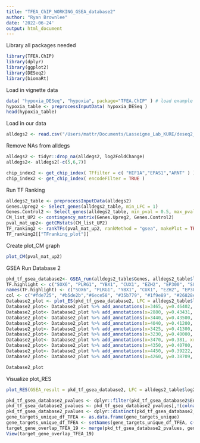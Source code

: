 ---
title: "TFEA_ChIP_WORKING_GSEA_database2"
author: "Ryan Brownlee"
date: '2022-06-24'
output: html_document
---
Library all packages needed
```{r}
library(TFEA.ChIP)
library(dplyr)
library(ggplot2)
library(DESeq2)
library(biomaRt)
```

Load in vignette data
```{r}
data( "hypoxia_DESeq", "hypoxia", package="TFEA.ChIP" ) # load example datasets
hypoxia_table <- preprocessInputData( hypoxia_DESeq )
head(hypoxia_table)
```
Load in our data
```{r}
alldegs2 <- read.csv("/Users/mattr/Documents/Lasseigne_Lab_KURE/deseq2_fullres_19_database2.csv")
```
Remove NAs from alldegs
```{r}
alldegs2 <- tidyr::drop_na(alldegs2, log2FoldChange)
alldegs2<- alldegs2[-c(5,6,7)]
```

```{r}
chip_index2 <- get_chip_index( TFfilter = c( "HIF1A","EPAS1","ARNT" ) )
chip_index2 <- get_chip_index( encodeFilter = TRUE )
```
Run TF Ranking
```{r}
alldegs2_table <- preprocessInputData(alldegs2)
Genes.Upreg2 <- Select_genes(alldegs2_table, min_LFC = 1)
Genes.Control2 <- Select_genes(alldegs2_table, min_pval = 0.5, max_pval = 1, min_LFC = -0.25, max_LFC = 0.25)
CM_list_UP2 <- contingency_matrix(Genes.Upreg2, Genes.Control2)
pval_mat_up2<- getCMstats(CM_list_UP2)
TF_ranking2 <- rankTFs(pval_mat_up2, rankMethod = "gsea", makePlot = TRUE)
TF_ranking2[["TFranking_plot"]]
```
Create plot_CM graph
```{r}
plot_CM(pval_mat_up2)
```
GSEA Run Database 2
```{r}
pkd_tf_gsea_database2<- GSEA_run(alldegs2_table$Genes, alldegs2_table$log2FoldChange, chip_index2, get.RES = TRUE)
TF.highlight <- c("SOX6", "PLRG1", "YBX1", "CUX1", "EZH2", "EP300", "SUZ12", "IKZF1", "NONO", "NBN")
names(TF.highlight) <- c("SOX6", "PLRG1", "YBX1", "CUX1", "EZH2", "EP300", "SUZ12", "NONO", "IKZF1", "NBN")
col <- c("#fde725", "#b5de2b","#6ece58", "#35b779", "#1f9e89", "#26828e", "#31688e", "#3e4989", "#482878", "#440154")
Database2_plot <- plot_ES(pkd_tf_gsea_database2, LFC = alldegs2_table$log2FoldChange, specialTF = TF.highlight, TF_colors = col)
Database2_plot<- Database2_plot %>% add_annotations(x=3465, y=0.46402, xref= "x", yref= "y", text = "SOX6", xanchor='left', showarrow = T, arrowhead = 3, arrowsize = 0.3, font = list(size = 6))
Database2_plot<- Database2_plot %>% add_annotations(x=2880, y=0.43431, xref= "x", yref= "y", text = "PLRG1", xanchor='right', showarrow = T, arrowhead = 3, arrowsize = .3, font = list(size = 6))
Database2_plot<- Database2_plot %>% add_annotations(x=3440, y=0.43500, xref= "x", yref= "y", text = "YBX1", xanchor='top', showarrow = T, arrowhead = 3, arrowsize = .3, font = list(size = 6))
Database2_plot<- Database2_plot %>% add_annotations(x=4040, y=0.41200, xref= "x", yref= "y", text = "CUX1", xanchor='top', showarrow = T, arrowhead = 3, arrowsize = .3, font = list(size = 6))
Database2_plot<- Database2_plot %>% add_annotations(x=3425, y=0.41300, xref= "x", yref= "y", text = "EZH2", xanchor='bottom', showarrow = T, arrowhead = 3, arrowsize = .3, font = list(size = 6))
Database2_plot<- Database2_plot %>% add_annotations(x=3230, y=0.40000, xref= "x", yref= "y", text = "EP300", xanchor='bottom', showarrow = T, arrowhead = 3, arrowsize = .3, font = list(size = 6))
Database2_plot<- Database2_plot %>% add_annotations(x=3470, y=0.381, xref= "x", yref= "y", text = "SUZ12", xanchor='top', showarrow = T, arrowhead = 3, arrowsize = .3, font = list(size = 5))
Database2_plot<- Database2_plot %>% add_annotations(x=4350, y=0.40700, xref= "x", yref= "y", text = "NONO", xanchor='left', showarrow = T, arrowhead = 3, arrowsize = .3, font = list(size = 6))
Database2_plot<- Database2_plot %>% add_annotations(x=4450, y=0.39222, xref= "x", yref= "y", text = "IKZF1", xanchor='left', showarrow = T, arrowhead = 3, arrowsize = .3, font = list(size = 6))
Database2_plot<- Database2_plot %>% add_annotations(x=4260, y=0.38709, xref= "x", yref= "y", text = "NBN", xanchor='top', showarrow = T, arrowhead = 3, arrowsize = 0.3, font = list(size = 5))

Database2_plot
```
Visualize plot_RES
```{r}
plot_RES(GSEA_result = pkd_tf_gsea_database2, LFC = alldegs2_table$log2FoldChange, TF = c("SOX6", "PLRG1", "YBX1", "CUX1", "EZH2", "EP300", "SUZ12","NONO", "CEBPB", "EBF1", "MEF2A", "RNF2", "RXRA", "JUND", "JUN", "TBLIXR1", "TCF7", "SMC3", "TEAD4", "RAD21", "CTCF", "NFIC", "FOSL2", "SMC3", "GATA2", "STAT5A", "JUND"), Accession = c("ENCSR543BVU.SOX6.Hep-G2", "ENCSR019KPC.PLRG1.Hep-G2", "ENCSR799GOY.YBX1.Hep-G2", "ENCSR205SKQ.YBX1.GM12878", "ENCSR000DYR.CUX1.GM12878", "ENCSR000ARI.EZH2.Hep-G2", "ENCSR000ASY.EZH2.WA01", "ENCSR000DZG.EP300.GM12878", "ENCSR000DZD.EP300.GM12878", "ENCSR000ECV.EP300.HeLa-S3", "ENCSR091BOQ.SUZ12.GM12878", "ENCSR476BQA.NONO.Hep-G2","ENCSR000BRX.CEBPB.GM12878", "ENCSR000DZQ.EBF1.GM12878", "ENCSR000DZQ.EBF1.GM12878", "ENCSR000BVC.MEF2A.SK-N-SH", "ENCSR784VUY.RNF2.WA01", "ENCSR000BVG.RXRA.SK-N-SH", "ENCSR000BSK.JUND.SK-N-SH", "ENCSR000EDG.JUN.HeLa-S3", "ENCSR000EFA.JUN.endothelial_umbilical-vein", "ENCSR501DKS.TCF7.GM12878", "ENCSR000EDC.STAT3.HeLa-S3", "ENCSR000BUQ.TEAD4.SK-N-SH", "ENCSR635OSG.RAD21.liver", "ENCSR000DLK.CTCF.WA01", "ENCSR000BNH.CTCF.WA01", "ENCSR000ALA.CTCF.endothelial_umbilical-vein", "ENCSR000BRN.NFIC.GM12878", "ENCSR000BVB.FOSL2.SK-N-SH", "ENCSR000DZP.SMC3.GM12878", "ENCSR000EVW.GATA2.endothelial_umbilical-vein", "ENCSR000BMY.RAD21.GM12878", "ENCSR000EAC.RAD21.GM12878", "ENCSR000BQZ.STAT5A.GM12878", "ENCSR000BSK.JUND.SK-N-SH"))
```
```{r}
pkd_tf_gsea_database2_pvalues <- dplyr::filter(pkd_tf_gsea_database2$Enrichment.table, pval.adj < 0.05)
pkd_tf_gsea_database2_pvalues <- pkd_tf_gsea_database2_pvalues[,!(colnames(pkd_tf_gsea_database2_pvalues) %in% c("Accession", "Cell", "Treatment", "Arg.ES", "p.val"))]
pkd_tf_gsea_database2_pvalues <- dplyr::distinct(pkd_tf_gsea_database2_pvalues, TF, .keep_all = TRUE)
gene_targets_unique_df_TFEA <- as.data.frame(gene_targets_unique)
gene_targets_unique_df_TFEA <- setNames(gene_targets_unique_df_TFEA, c("TF"))
target_gene_overlap_TFEA_19 <- merge(pkd_tf_gsea_database2_pvalues, gene_targets_unique_df_TFEA, by = "TF")
View(target_gene_overlap_TFEA_19)
```
